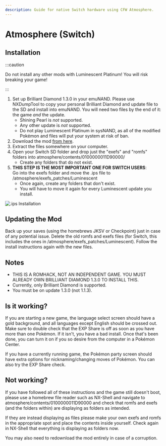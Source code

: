 ---
description: Guide for native Switch hardware using CFW Atmosphere.
---

# Atmosphere (Switch)

## Installation

:::caution

Do not install any other mods with Luminescent Platinum! You will risk breaking your game!

:::

1. Set up Brilliant Diamond 1.3.0 in your emuNAND. Please use NXDumpTool to copy your personal Brilliant Diamond and update file to the SD and install into emuNAND. You will need two files by the end of it: the game *and* the update.
    - Shining Pearl is *not* supported.
    - Any other update is *not* supported.
    - Do not play Luminescent Platinum in sysNAND, as all of the modified Pokémon and files will put your system at risk of ban.
2. Download the mod [from here](https://www.nexusmods.com/pokemonbdsp/mods/1).
3. Extract the files somewhere on your computer.
4. Open your Switch SD folder and drop just the "exefs" and "romfs" folders into atmosphere/contents/0100000011D90000/
    - Create any folders that do not exist.
5. **THIS STEP IS THE MOST IMPORTANT ONE FOR SWITCH USERS**:  
   Go into the exefs folder and move the .ips file to /atmosphere/exefs_patches/Luminescent
    - Once again, create any folders that don't exist.
    - You will have to move it again for every Luminescent update you install.

![.ips Installation](/img/exefs_install.png)

## Updating the Mod

Back up your saves (using the homebrews JKSV or Checkpoint) just in case of any potential issue. Delete the old romfs and exefs files (for Switch, this includes the ones in /atmosphere/exefs_patches/Luminescent). Follow the install instructions again with the new files.

## Notes

- THIS IS A ROMHACK, NOT AN INDEPENDENT GAME. YOU MUST ALREADY OWN BRILLIANT DIAMOND 1.3.0 TO INSTALL THIS.
- Currently, only Brilliant Diamond is supported.
- You must be on update 1.3.0 (not 1.1.3).

## Is it working?

If you are starting a new game, the language select screen should have a gold background, and all languages except English should be crossed out. Make sure to double check that the EXP Share is off as soon as you have more than one Pokémon. If it isn't, you have a bad install. Once that's been done, you can turn it on if you so desire from the computer in a Pokémon Center.

If you have a currently running game, the Pokémon party screen should have extra options for nicknaming/changing moves of Pokémon. You can also try the EXP Share check.

## Not working?

If you have followed all of these instructions and the game still doesn't boot, please use a homebrew file reader such as NX-Shell and navigate to atmosphere/contents/0100000011D90000 and check that romfs and exefs (and the folders within) are displaying as folders as intended.

If they are instead displaying as files please make your own exefs and romfs in the appropriate spot and place the contents inside yourself. Check again in NX-Shell that everything is displaying as folders now.

You may also need to redownload the mod entirely in case of a corruption.
